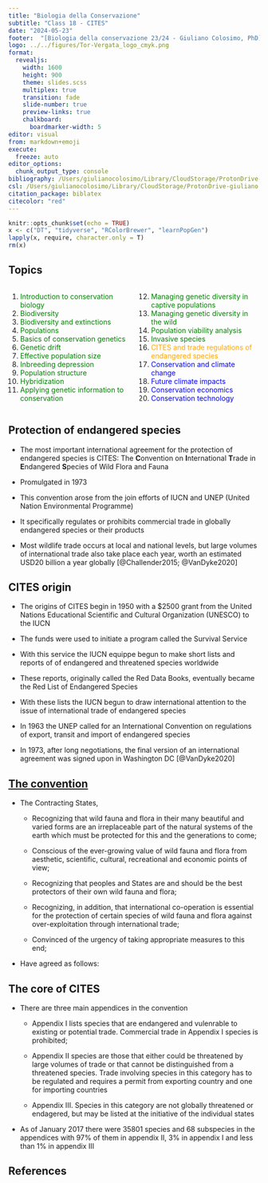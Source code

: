 ```yaml
---
title: "Biologia della Conservazione"
subtitle: "Class 18 - CITES"
date: "2024-05-23"
footer:  "[Biologia della conservazione 23/24 - Giuliano Colosimo, PhD](https://giulianocolosimo.github.io/biologia_della_conservazione_23_24/)"
logo: ../../figures/Tor-Vergata_logo_cmyk.png
format: 
  revealjs:
    width: 1600
    height: 900 
    theme: slides.scss
    multiplex: true
    transition: fade
    slide-number: true
    preview-links: true
    chalkboard: 
      boardmarker-width: 5
editor: visual
from: markdown+emoji
execute:
  freeze: auto
editor_options: 
  chunk_output_type: console
bibliography: /Users/giulianocolosimo/Library/CloudStorage/ProtonDrive-giuliano.colosimo@protonmail.com/manuscripts/literature/bibtex/comprehensive_database.bib
csl: /Users/giulianocolosimo/Library/CloudStorage/ProtonDrive-giuliano.colosimo@protonmail.com/manuscripts/literature/bibtex/apa_5th_edition.csl
citation_package: biblatex
citecolor: "red"
---
```


```r
knitr::opts_chunk$set(echo = TRUE)
x <- c("DT", "tidyverse", "RColorBrewer", "learnPopGen")
lapply(x, require, character.only = T)
rm(x)
```

## Topics

::: columns
::: {.column width="50%"}
1.  [Introduction to conservation biology]{style="color: green;"}
2.  [Biodiversity]{style="color: green;"}
3.  [Biodiversity and extinctions]{style="color: green;"}
4.  [Populations]{style="color: green;"}
5.  [Basics of conservation genetics]{style="color: green;"}
6.  [Genetic drift]{style="color: green;"}
7.  [Effective population size]{style="color: green;"}
8.  [Inbreeding depression]{style="color: green;"}
9.  [Population structure]{style="color: green;"}
10. [Hybridization]{style="color: green;"}
11. [Applying genetic information to conservation]{style="color: green;"}
:::

::: {.column width="50%"}
12. [Managing genetic diversity in captive populations]{style="color: green;"}
13. [Managing genetic diversity in the wild]{style="color: green;"}
14. [Population viability analysis]{style="color: green;"}
15. [Invasive species]{style="color: green;"}
16. [CITES and trade regulations of endangered species]{style="color: orange;"}
17. [Conservation and climate change]{style="color: blue;"}
18. [Future climate impacts]{style="color: blue;"}
19. [Conservation economics]{style="color: blue;"}
20. [Conservation technology]{style="color: blue;"}
:::
:::

## Protection of endangered species

- The most important international agreement for the protection of endangered species is CITES: The **C**onvention on **I**nternational **T**rade in **E**ndangered **S**pecies of Wild Flora and Fauna

- Promulgated in 1973

- This convention arose from the join efforts of IUCN and UNEP (United Nation Environmental Programme)

- It specifically regulates or prohibits commercial trade in globally endangered species or their products

- Most wildlife trade occurs at local and national levels, but large volumes of international trade also take place each year, worth an estimated USD20 billion a year globally [@Challender2015; @VanDyke2020]

## CITES origin

- The origins of CITES begin in 1950 with a $2500 grant from the United Nations Educational Scientific and Cultural Organization (UNESCO) to the IUCN

- The funds were used to initiate a program called the Survival Service

- With this service the IUCN equippe begun to make short lists and reports of of endangered and threatened species worldwide

- These reports, originally called the Red Data Books, eventually became the Red List of Endangered Species

- With these lists the IUCN begun to draw international attention to the issue of international trade of endangered species

- In 1963 the UNEP called for an International Convention on regulations of export, transit and import of endangered species

- In 1973, after long negotiations, the final version of an international agreement was signed upon in Washington DC [@VanDyke2020]

## [The convention](https://drive.proton.me/urls/G400DAM4W8#PRp1rc7OkutD)

- The Contracting States,

    - Recognizing that wild fauna and flora in their many beautiful and varied forms are an irreplaceable part of the natural systems of the earth which must be protected for this and the generations to come;

    - Conscious of the ever-growing value of wild fauna and flora from aesthetic, scientific, cultural, recreational and economic points of view;

    - Recognizing that peoples and States are and should be the best protectors of their own wild fauna and flora;

    - Recognizing, in addition, that international co-operation is essential for the protection of certain species of wild fauna and flora against over-exploitation through international trade;

    - Convinced of the urgency of taking appropriate measures to this end; 

- Have agreed as follows:

## The core of CITES

- There are three main appendices in the convention

    - Appendix I lists species that are endangered and vulenrable to existing or potential trade. Commercial trade in Appendix I species is prohibited;
    
    - Appendix II species are those that either could be threatened by large volumes of trade or that cannot be distinguished from a threatened species. Trade involving species in this category has to be regulated and requires a permit from exporting country and one for importing countries
    
    - Appendix III. Species in this category are not globally threatened or endagered, but may be listed at the initiative of the individual states 
    
- As of January 2017 there were 35801 species and 68 subspecies in the appendices with 97% of them in appendix II, 3% in appendix I and less than 1% in appendix III 

## References